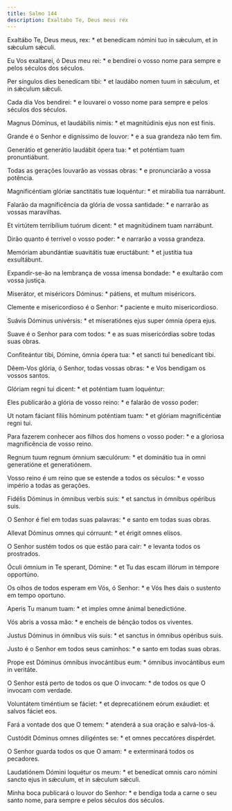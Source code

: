 ```yaml
---
title: Salmo 144
description: Exaltabo Te, Deus meus rex
---
```


<div class="side-by-side not-content">

Exaltábo Te, Deus meus, rex: * et benedícam nómini tuo in sǽculum, et in sǽculum sǽculi.

Eu Vos exaltarei, ó Deus meu rei: * e bendirei o vosso nome para sempre e pelos séculos dos séculos.

Per síngulos dies benedícam tibi: * et laudábo nomen tuum in sǽculum, et in sǽculum sǽculi.

Cada dia Vos bendirei: * e louvarei o vosso nome para sempre e pelos séculos dos séculos.

Magnus Dóminus, et laudábilis nimis: * et magnitúdinis ejus non est finis.

Grande é o Senhor e digníssimo de louvor: * e a sua grandeza não tem fim.

Generátio et generátio laudábit ópera tua: * et poténtiam tuam pronuntiábunt.

Todas as gerações louvarão as vossas obras: * e pronunciarão a vossa potência.

Magnificéntiam glóriæ sanctitátis tuæ loquéntur: * et mirabília tua narrábunt.

Falarão da magnificência da glória de vossa santidade: * e narrarão as vossas maravilhas.

Et virtútem terribílium tuórum dicent: * et magnitúdinem tuam narrábunt.

Dirão quanto é terrível o vosso poder: * e narrarão a vossa grandeza.

Memóriam abundántiæ suavitátis tuæ eructábunt: * et justítia tua exsultábunt.

Expandir-se-ão na lembrança de vossa imensa bondade: * e exultarão com vossa justiça.

Miserátor, et miséricors Dóminus: * pátiens, et multum miséricors.

Clemente e misericordioso é o Senhor: * paciente e muito misericordioso.

Suávis Dóminus univérsis: * et miseratiónes ejus super ómnia ópera ejus.

Suave é o Senhor para com todos: * e as suas misericórdias sobre todas suas obras.

Confiteántur tibi, Dómine, ómnia ópera tua: * et sancti tui benedícant tibi.

Dêem-Vos glória, ó Senhor, todas vossas obras: * e Vos bendigam os vossos santos.

Glóriam regni tui dicent: * et poténtiam tuam loquéntur:

Eles publicarão a glória de vosso reino: * e falarão de vosso poder:

Ut notam fáciant fíliis hóminum poténtiam tuam: * et glóriam magnificéntiæ regni tui.

Para fazerem conhecer aos filhos dos homens o vosso poder: * e a gloriosa magnificência de vosso reino.

Regnum tuum regnum ómnium sæculórum: * et dominátio tua in omni generatióne et generatiónem.

Vosso reino é um reino que se estende a todos os séculos: * e vosso império a todas as gerações.

Fidélis Dóminus in ómnibus verbis suis: * et sanctus in ómnibus opéribus suis.

O Senhor é fiel em todas suas palavras: * e santo em todas suas obras.

Allevat Dóminus omnes qui córruunt: * et érigit omnes elísos.

O Senhor sustém todos os que estão para cair: * e levanta todos os prostrados.

Óculi ómnium in Te sperant, Dómine: * et Tu das escam illórum in témpore opportúno.

Os olhos de todos esperam em Vós, ó Senhor: * e Vós lhes dais o sustento em tempo oportuno.

Aperis Tu manum tuam: * et imples omne ánimal benedictióne.

Vós abris a vossa mão: * e encheis de bênção todos os viventes.

Justus Dóminus in ómnibus viis suis: * et sanctus in ómnibus opéribus suis.

Justo é o Senhor em todos seus caminhos: * e santo em todas suas obras.

Prope est Dóminus ómnibus invocántibus eum: * ómnibus invocántibus eum in veritáte.

O Senhor está perto de todos os que O invocam: * de todos os que O invocam com verdade.

Voluntátem timéntium se fáciet: * et deprecatiónem eórum exáudiet: et salvos fáciet eos.

Fará a vontade dos que O temem: * atenderá a sua oração e salvá-los-á.

Custódit Dóminus omnes diligéntes se: * et omnes peccatóres dispérdet.

O Senhor guarda todos os que O amam: * e exterminará todos os pecadores.

Laudatiónem Dómini loquétur os meum: * et benedícat omnis caro nómini sancto ejus in sǽculum, et in sǽculum sǽculi.

Minha boca publicará o louvor do Senhor: * e bendiga toda a carne o seu santo nome, para sempre e pelos séculos dos séculos.

</div>
